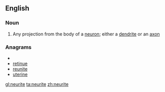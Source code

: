 ==English==

===Noun===
{{en-noun}}

# Any projection from the body of a [[neuron]]; either a [[dendrite]] or an [[axon]]

===Anagrams===
* {{alphagram|eeinrtu}}
* [[retinue#English|retinue]]
* [[reunite#English|reunite]]
* [[uterine#English|uterine]]

[[gl:neurite]]
[[ta:neurite]]
[[zh:neurite]]